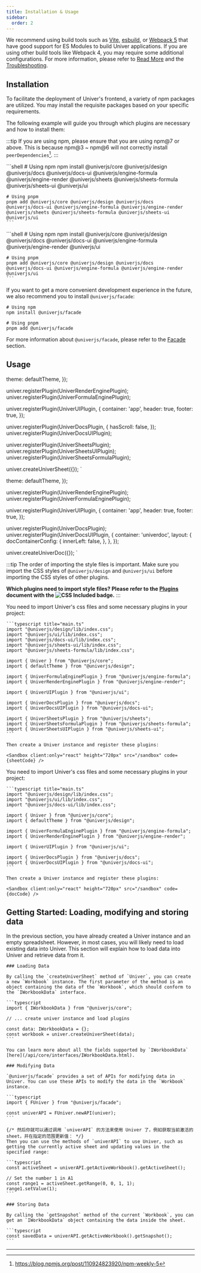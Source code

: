 ```yaml
---
title: Installation & Usage
sidebar:
  order: 2
---
```


We recommend using build tools such as [Vite](https://vitejs.dev/), [esbuild](https://esbuild.github.io/), or [Webpack 5](https://webpack.js.org/) that have good support for ES Modules to build Univer applications. If you are using other build tools like Webpack 4, you may require some additional configurations. For more information, please refer to [Read More](/guides/quickstart#read-more) and the [Troubleshooting](/guides/troubleshooting).

## Installation

To facilitate the deployment of Univer's frontend, a variety of npm packages are utilized. You may install the requisite packages based on your specific requirements.

The following example will guide you through which plugins are necessary and how to install them:

:::tip
If you are using npm, please ensure that you are using npm@7 or above. This is because npm@3 ~ npm@6 will not correctly install `peerDependencies`[^1].
:::


<Tabs>
  <TabItem label="📊 Univer Sheet">
    ```shell
    # Using npm
    npm install @univerjs/core @univerjs/design @univerjs/docs @univerjs/docs-ui @univerjs/engine-formula @univerjs/engine-render @univerjs/sheets @univerjs/sheets-formula @univerjs/sheets-ui @univerjs/ui

    # Using pnpm
    pnpm add @univerjs/core @univerjs/design @univerjs/docs @univerjs/docs-ui @univerjs/engine-formula @univerjs/engine-render @univerjs/sheets @univerjs/sheets-formula @univerjs/sheets-ui @univerjs/ui
    ```
  </TabItem>
  <TabItem label="📝 Univer Doc">
    ```shell
    # Using npm
    npm install @univerjs/core @univerjs/design @univerjs/docs @univerjs/docs-ui @univerjs/engine-formula @univerjs/engine-render @univerjs/ui

    # Using pnpm
    pnpm add @univerjs/core @univerjs/design @univerjs/docs @univerjs/docs-ui @univerjs/engine-formula @univerjs/engine-render @univerjs/ui
    ```
  </TabItem>
</Tabs>

If you want to get a more convenient development experience in the future, we also recommend you to install `@univerjs/facade`:

```shell
# Using npm
npm install @univerjs/facade

# Using pnpm
pnpm add @univerjs/facade
```

For more information about `@univerjs/facade`, please refer to the [Facade](/guides/facade) section.

## Usage


  theme: defaultTheme,
});

univer.registerPlugin(UniverRenderEnginePlugin);
univer.registerPlugin(UniverFormulaEnginePlugin);

univer.registerPlugin(UniverUIPlugin, {
  container: 'app',
  header: true,
  footer: true,
});

univer.registerPlugin(UniverDocsPlugin, {
  hasScroll: false,
});
univer.registerPlugin(UniverDocsUIPlugin);

univer.registerPlugin(UniverSheetsPlugin);
univer.registerPlugin(UniverSheetsUIPlugin);
univer.registerPlugin(UniverSheetsFormulaPlugin);

univer.createUniverSheet({});
`

  theme: defaultTheme,
});

univer.registerPlugin(UniverRenderEnginePlugin);
univer.registerPlugin(UniverFormulaEnginePlugin);

univer.registerPlugin(UniverUIPlugin, {
  container: 'app',
  header: true,
  footer: true,
});

univer.registerPlugin(UniverDocsPlugin);
univer.registerPlugin(UniverDocsUIPlugin, {
  container: 'univerdoc',
  layout: {
    docContainerConfig: {
      innerLeft: false,
    },
  },
});

univer.createUniverDoc({});
`

:::tip
The order of importing the style files is important. Make sure you import the CSS styles of `@univerjs/design` and `@univerjs/ui` before importing the CSS styles of other plugins.

**Which plugins need to import style files? Please refer to the [Plugins](/api) document with the ![CSS Included](https://img.shields.io/badge/CSS_Included-blue?logo=CSS3) badge.**
:::

<Tabs>
  <TabItem label="📊 Univer Sheet">
    You need to import Univer's css files and some necessary plugins in your project:

    ```typescript title="main.ts"
    import "@univerjs/design/lib/index.css";
    import "@univerjs/ui/lib/index.css";
    import "@univerjs/docs-ui/lib/index.css";
    import "@univerjs/sheets-ui/lib/index.css";
    import "@univerjs/sheets-formula/lib/index.css";

    import { Univer } from "@univerjs/core";
    import { defaultTheme } from "@univerjs/design";

    import { UniverFormulaEnginePlugin } from "@univerjs/engine-formula";
    import { UniverRenderEnginePlugin } from "@univerjs/engine-render";

    import { UniverUIPlugin } from "@univerjs/ui";

    import { UniverDocsPlugin } from "@univerjs/docs";
    import { UniverDocsUIPlugin } from "@univerjs/docs-ui";

    import { UniverSheetsPlugin } from "@univerjs/sheets";
    import { UniverSheetsFormulaPlugin } from "@univerjs/sheets-formula";
    import { UniverSheetsUIPlugin } from "@univerjs/sheets-ui";
    ```

    Then create a Univer instance and register these plugins:

    <Sandbox client:only="react" height="720px" src="/sandbox" code={sheetCode} />
  </TabItem>
  <TabItem label="📝 Univer Doc">
    You need to import Univer's css files and some necessary plugins in your project:

    ```typescript title="main.ts"
    import "@univerjs/design/lib/index.css";
    import "@univerjs/ui/lib/index.css";
    import "@univerjs/docs-ui/lib/index.css";

    import { Univer } from "@univerjs/core";
    import { defaultTheme } from "@univerjs/design";

    import { UniverFormulaEnginePlugin } from "@univerjs/engine-formula";
    import { UniverRenderEnginePlugin } from "@univerjs/engine-render";

    import { UniverUIPlugin } from "@univerjs/ui";

    import { UniverDocsPlugin } from "@univerjs/docs";
    import { UniverDocsUIPlugin } from "@univerjs/docs-ui";
    ```

    Then create a Univer instance and register these plugins:

    <Sandbox client:only="react" height="720px" src="/sandbox" code={docCode} />
  </TabItem>
</Tabs>

## Getting Started: Loading, modifying and storing data

<Tabs>
  <TabItem label="📊 Univer Sheet">
    In the previous section, you have already created a Univer instance and an empty spreadsheet. However, in most cases, you will likely need to load existing data into Univer. This section will explain how to load data into Univer and retrieve data from it.

    ### Loading Data

    By calling the `createUniverSheet` method of `Univer`, you can create a new `Workbook` instance. The first parameter of the method is an object containing the data of the `Workbook`, which should conform to the `IWorkbookData` interface.

    ```typescript
    import { IWorkbookData } from "@univerjs/core";

    // ... create univer instance and load plugins

    const data: IWorkbookData = {};
    const workbook = univer.createUniverSheet(data);
    ```

    You can learn more about all the fields supported by `IWorkbookData` [here](/api/core/interfaces/IWorkbookData.html).

    ### Modifying Data

    `@univerjs/facade` provides a set of APIs for modifying data in Univer. You can use these APIs to modify the data in the `Workbook` instance.

    ```typescript
    import { FUniver } from "@univerjs/facade";

    const univerAPI = FUniver.newAPI(univer);
    ```

    {/* 然后你就可以通过调用 `univerAPI` 的方法来使用 Univer 了，例如获取当前激活的 sheet，并在指定的范围更新值： */}
    Then you can use the methods of `univerAPI` to use Univer, such as getting the currently active sheet and updating values in the specified range:

    ```typescript
    const activeSheet = univerAPI.getActiveWorkbook().getActiveSheet();

    // Set the number 1 in A1
    const range1 = activeSheet.getRange(0, 0, 1, 1);
    range1.setValue(1);
    ```

    ### Storing Data

    By calling the `getSnapshot` method of the current `Workbook`, you can get an `IWorkbookData` object containing the data inside the sheet.

    ```typescript
    const savedData = univerAPI.getActiveWorkbook().getSnapshot();
    ```
  </TabItem>
</Tabs>

---

[^1]: https://blog.npmjs.org/post/110924823920/npm-weekly-5
